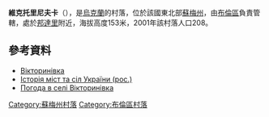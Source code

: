 {{coord|51|8|25|N|33|50|1|E|scale:100000_region:UA|display=title}}

'''維克托里尼夫卡'''（{{lang-uk|Вікторинівка}}），是[[烏克蘭|烏克蘭]]的村落，位於該國東北部[[蘇梅州|蘇梅州]]，由[[布倫區_(烏克蘭)|布倫區]]負責管轄，處於[[邦達里_(布倫區)|邦達里]]附近，海拔高度153米，2001年該村落人口208。

==參考資料==
* [http://w1.c1.rada.gov.ua/pls/z7502/A005?rdat1=02.12.2011&rf7571=28733 Вікторинівка]{{dead link|date=2018年4月 |bot=InternetArchiveBot |fix-attempted=yes }}
* [https://web.archive.org/web/20110101083536/http://www.igsu.org.ua/Sumskaja.obl/Burynskij.rajon/Voskresenka.html Історія міст та сіл України (рос.)]
* [http://weather.in.ua/ua/symskaja/3911 Погода в селі Вікторинівка] {{Wayback|url=http://weather.in.ua/ua/symskaja/3911 |date=20111220001540 }}

{{DEFAULTSORT:Вікторинівка}}

[[Category:蘇梅州村落|Category:蘇梅州村落]]
[[Category:布倫區村落|Category:布倫區村落]]


{{Sumy-geo-stub}}